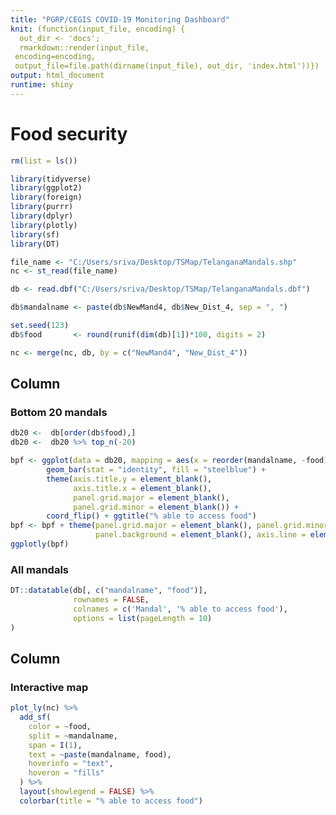 ```yaml
---
title: "PGRP/CEGIS COVID-19 Monitoring Dashboard"
knit: (function(input_file, encoding) {
  out_dir <- 'docs';
  rmarkdown::render(input_file,
 encoding=encoding,
 output_file=file.path(dirname(input_file), out_dir, 'index.html'))})
output: html_document
runtime: shiny
---
```


Food security
====================================

```r
rm(list = ls())

library(tidyverse)
library(ggplot2)
library(foreign)
library(purrr)
library(dplyr)
library(plotly)
library(sf)
library(DT)

file_name <- "C:/Users/sriva/Desktop/TSMap/TelanganaMandals.shp"
nc <- st_read(file_name)

db <- read.dbf("C:/Users/sriva/Desktop/TSMap/TelanganaMandals.dbf")

db$mandalname <- paste(db$NewMand4, db$New_Dist_4, sep = ", ")

set.seed(123)
db$food       <- round(runif(dim(db)[1])*100, digits = 2)

nc <- merge(nc, db, by = c("NewMand4", "New_Dist_4"))
```

Column {data-width=350}
-------------------------------------
  
### Bottom 20 mandals
```r
db20 <-  db[order(db$food),]
db20 <-  db20 %>% top_n(-20)

bpf <- ggplot(data = db20, mapping = aes(x = reorder(mandalname, -food), food)) + 
        geom_bar(stat = "identity", fill = "steelblue") +
        theme(axis.title.y = element_blank(),
              axis.title.x = element_blank(),
              panel.grid.major = element_blank(), 
              panel.grid.minor = element_blank()) +
        coord_flip() + ggtitle("% able to access food")
bpf <- bpf + theme(panel.grid.major = element_blank(), panel.grid.minor = element_blank(),
                   panel.background = element_blank(), axis.line = element_line(colour = "black"))
ggplotly(bpf)
```

### All mandals
```r
DT::datatable(db[, c("mandalname", "food")],
              rownames = FALSE, 
              colnames = c('Mandal', '% able to access food'),
              options = list(pageLength = 10)
)
``` 

Column {data-width=650}
-------------------------------------

### Interactive map
```r
plot_ly(nc) %>% 
  add_sf(
    color = ~food, 
    split = ~mandalname, 
    span = I(1),
    text = ~paste(mandalname, food),
    hoverinfo = "text",
    hoveron = "fills"
  ) %>%
  layout(showlegend = FALSE) %>%
  colorbar(title = "% able to access food")
```
